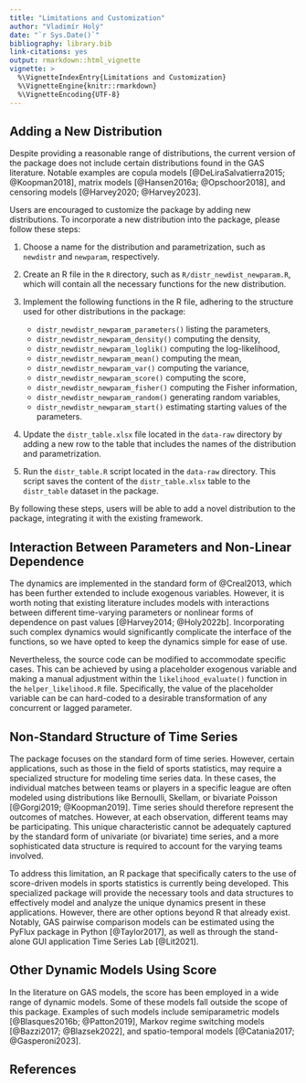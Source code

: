```yaml
---
title: "Limitations and Customization"
author: "Vladimír Holý"
date: "`r Sys.Date()`"
bibliography: library.bib
link-citations: yes
output: rmarkdown::html_vignette
vignette: >
  %\VignetteIndexEntry{Limitations and Customization}
  %\VignetteEngine{knitr::rmarkdown}
  %\VignetteEncoding{UTF-8}
---
```


## Adding a New Distribution

Despite providing a reasonable range of distributions, the current version of the \CRANpkg{gasmodel} package does not include certain distributions found in the GAS literature. Notable examples are copula models [@DeLiraSalvatierra2015; @Koopman2018], matrix models [@Hansen2016a; @Opschoor2018], and censoring models [@Harvey2020; @Harvey2023].

Users are encouraged to customize the package by adding new distributions. To incorporate a new distribution into the package, please follow these steps:

1. Choose a name for the distribution and parametrization, such as `newdistr` and `newparam`, respectively.
2. Create an R file in the `R` directory, such as `R/distr_newdist_newparam.R`, which will contain all the necessary functions for the new distribution.
3. Implement the following functions in the R file, adhering to the structure used for other distributions in the package:

    + `distr_newdistr_newparam_parameters()` listing the parameters,
    + `distr_newdistr_newparam_density()` computing the density,
    + `distr_newdistr_newparam_loglik()` computing the log-likelihood,
    + `distr_newdistr_newparam_mean()` computing the mean,
    + `distr_newdistr_newparam_var()` computing the variance,
    + `distr_newdistr_newparam_score()` computing the score,
    + `distr_newdistr_newparam_fisher()` computing the Fisher information,
    + `distr_newdistr_newparam_random()` generating random variables,
    + `distr_newdistr_newparam_start()` estimating starting values of the parameters.
  
4. Update the `distr_table.xlsx` file located in the `data-raw` directory by adding a new row to the table that includes the names of the distribution and parametrization.
5. Run the `distr_table.R` script located in the `data-raw` directory. This script saves the content of the `distr_table.xlsx` table to the `distr_table` dataset in the package.

By following these steps, users will be able to add a novel distribution to the package, integrating it with the existing framework.

## Interaction Between Parameters and Non-Linear Dependence

The dynamics are implemented in the standard form of @Creal2013, which has been further extended to include exogenous variables. However, it is worth noting that existing literature includes models with interactions between different time-varying parameters or nonlinear forms of dependence on past values [@Harvey2014; @Holy2022b]. Incorporating such complex dynamics would significantly complicate the interface of the functions, so we have opted to keep the dynamics simple for ease of use.

Nevertheless, the source code can be modified to accommodate specific cases. This can be achieved by using a placeholder exogenous variable and making a manual adjustment within the `likelihood_evaluate()` function in the `helper_likelihood.R` file. Specifically, the value of the placeholder variable can be can hard-coded to a desirable transformation of any concurrent or lagged parameter.

## Non-Standard Structure of Time Series

The package focuses on the standard form of time series. However, certain applications, such as those in the field of sports statistics, may require a specialized structure for modeling time series data. In these cases, the individual matches between teams or players in a specific league are often modeled using distributions like Bernoulli, Skellam, or bivariate Poisson [@Gorgi2019; @Koopman2019]. Time series should therefore represent the outcomes of matches. However, at each observation, different teams may be participating. This unique characteristic cannot be adequately captured by the standard form of univariate (or bivariate) time series, and a more sophisticated data structure is required to account for the varying teams involved.

To address this limitation, an R package that specifically caters to the use of score-driven models in sports statistics is currently being developed. This specialized package will provide the necessary tools and data structures to effectively model and analyze the unique dynamics present in these applications. However, there are other options beyond R that already exist. Notably, GAS pairwise comparison models can be estimated using the PyFlux package in Python [@Taylor2017], as well as through the stand-alone GUI application Time Series Lab [@Lit2021].

## Other Dynamic Models Using Score

In the literature on GAS models, the score has been employed in a wide range of dynamic models. Some of these models fall outside the scope of this package. Examples of such models include semiparametric models [@Blasques2016b; @Patton2019], Markov regime switching models [@Bazzi2017; @Blazsek2022], and spatio-temporal models [@Catania2017; @Gasperoni2023].

## References
